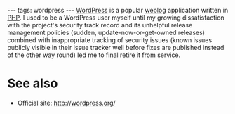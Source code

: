 ---
tags: wordpress
---
[[WordPress]] is a popular [[weblog]] application written in [[PHP]]. I used to be a WordPress user myself until my growing dissatisfaction with the project's security track record and its unhelpful release management policies (sudden, update-now-or-get-owned releases) combined with inappropriate tracking of security issues (known issues publicly visible in their issue tracker well before fixes are published instead of the other way round) led me to final retire it from service.

= See also =

* Official site: http://wordpress.org/
